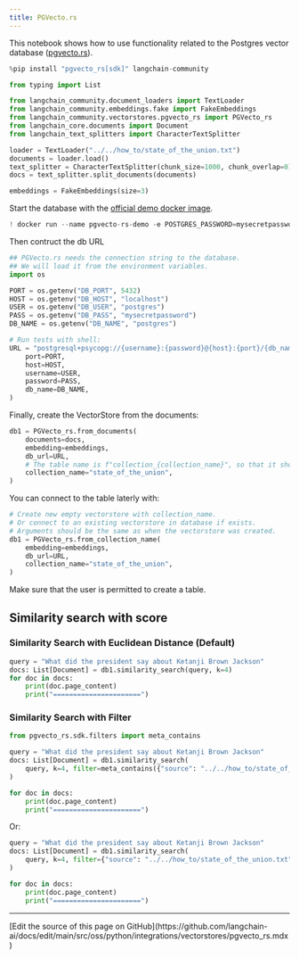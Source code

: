 ```yaml
---
title: PGVecto.rs
---
```


This notebook shows how to use functionality related to the Postgres vector database ([pgvecto.rs](https://github.com/tensorchord/pgvecto.rs)).

```python
%pip install "pgvecto_rs[sdk]" langchain-community
```

```python
from typing import List

from langchain_community.document_loaders import TextLoader
from langchain_community.embeddings.fake import FakeEmbeddings
from langchain_community.vectorstores.pgvecto_rs import PGVecto_rs
from langchain_core.documents import Document
from langchain_text_splitters import CharacterTextSplitter
```

```python
loader = TextLoader("../../how_to/state_of_the_union.txt")
documents = loader.load()
text_splitter = CharacterTextSplitter(chunk_size=1000, chunk_overlap=0)
docs = text_splitter.split_documents(documents)

embeddings = FakeEmbeddings(size=3)
```

Start the database with the [official demo docker image](https://github.com/tensorchord/pgvecto.rs#installation).

```python
! docker run --name pgvecto-rs-demo -e POSTGRES_PASSWORD=mysecretpassword -p 5432:5432 -d tensorchord/pgvecto-rs:latest
```

Then contruct the db URL

```python
## PGVecto.rs needs the connection string to the database.
## We will load it from the environment variables.
import os

PORT = os.getenv("DB_PORT", 5432)
HOST = os.getenv("DB_HOST", "localhost")
USER = os.getenv("DB_USER", "postgres")
PASS = os.getenv("DB_PASS", "mysecretpassword")
DB_NAME = os.getenv("DB_NAME", "postgres")

# Run tests with shell:
URL = "postgresql+psycopg://{username}:{password}@{host}:{port}/{db_name}".format(
    port=PORT,
    host=HOST,
    username=USER,
    password=PASS,
    db_name=DB_NAME,
)
```

Finally, create the VectorStore from the documents:

```python
db1 = PGVecto_rs.from_documents(
    documents=docs,
    embedding=embeddings,
    db_url=URL,
    # The table name is f"collection_{collection_name}", so that it should be unique.
    collection_name="state_of_the_union",
)
```

You can connect to the table laterly with:

```python
# Create new empty vectorstore with collection_name.
# Or connect to an existing vectorstore in database if exists.
# Arguments should be the same as when the vectorstore was created.
db1 = PGVecto_rs.from_collection_name(
    embedding=embeddings,
    db_url=URL,
    collection_name="state_of_the_union",
)
```

Make sure that the user is permitted to create a table.

## Similarity search with score

### Similarity Search with Euclidean Distance (Default)

```python
query = "What did the president say about Ketanji Brown Jackson"
docs: List[Document] = db1.similarity_search(query, k=4)
for doc in docs:
    print(doc.page_content)
    print("======================")
```

### Similarity Search with Filter

```python
from pgvecto_rs.sdk.filters import meta_contains

query = "What did the president say about Ketanji Brown Jackson"
docs: List[Document] = db1.similarity_search(
    query, k=4, filter=meta_contains({"source": "../../how_to/state_of_the_union.txt"})
)

for doc in docs:
    print(doc.page_content)
    print("======================")
```

Or:

```python
query = "What did the president say about Ketanji Brown Jackson"
docs: List[Document] = db1.similarity_search(
    query, k=4, filter={"source": "../../how_to/state_of_the_union.txt"}
)

for doc in docs:
    print(doc.page_content)
    print("======================")
```

---

<Callout icon="pen-to-square" iconType="regular">
  [Edit the source of this page on GitHub](https://github.com/langchain-ai/docs/edit/main/src/oss/python/integrations/vectorstores/pgvecto_rs.mdx)
</Callout>
